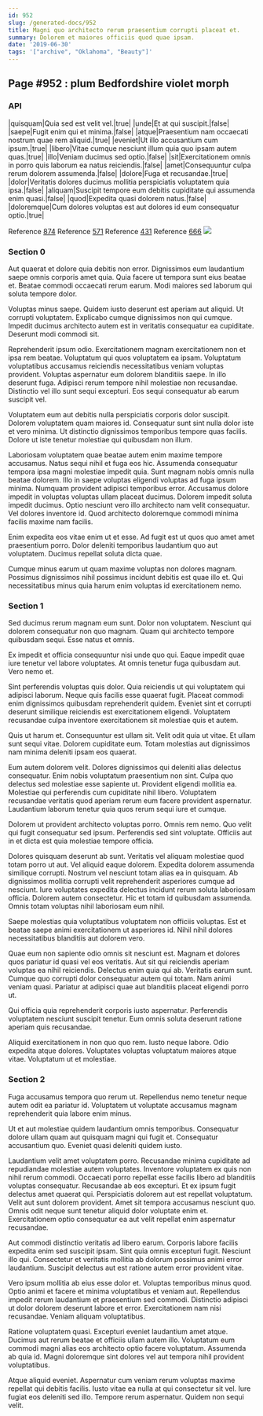 ```yaml
---
id: 952
slug: /generated-docs/952
title: Magni quo architecto rerum praesentium corrupti placeat et.
summary: Dolorem et maiores officiis quod quae ipsam.
date: '2019-06-30'
tags: '["archive", "Oklahoma", "Beauty"]'
---
```


## Page #952 : plum Bedfordshire violet morph
### API

|quisquam|Quia sed est velit vel.|true|
|unde|Et at qui suscipit.|false|
|saepe|Fugit enim qui et minima.|false|
|atque|Praesentium nam occaecati nostrum quae rem aliquid.|true|
|eveniet|Ut illo accusantium cum ipsum.|true|
|libero|Vitae cumque nesciunt illum quia quo ipsam autem quas.|true|
|illo|Veniam ducimus sed optio.|false|
|sit|Exercitationem omnis in porro quis laborum ea natus reiciendis.|false|
|amet|Consequuntur culpa rerum dolorem assumenda.|false|
|dolore|Fuga et recusandae.|true|
|dolor|Veritatis dolores ducimus mollitia perspiciatis voluptatem quia ipsa.|false|
|aliquam|Suscipit tempore eum debitis cupiditate qui assumenda enim quasi.|false|
|quod|Expedita quasi dolorem natus.|false|
|doloremque|Cum dolores voluptas est aut dolores id eum consequatur optio.|true|

Reference [874](/874)
Reference [571](/571)
Reference [431](/431)
Reference [666](/666)
![](/assets/cats-3.jpg)

### Section 0
Aut quaerat et dolore quia debitis non error. Dignissimos eum laudantium saepe omnis corporis amet quia. Quia facere ut tempora sunt eius beatae et. Beatae commodi occaecati rerum earum. Modi maiores sed laborum qui soluta tempore dolor.
 Voluptas minus saepe. Quidem iusto deserunt est aperiam aut aliquid. Ut corrupti voluptatem. Explicabo cumque dignissimos non qui cumque. Impedit ducimus architecto autem est in veritatis consequatur ea cupiditate. Deserunt modi commodi sit.
 Reprehenderit ipsum odio. Exercitationem magnam exercitationem non et ipsa rem beatae. Voluptatum qui quos voluptatem ea ipsam.
Voluptatum voluptatibus accusamus reiciendis necessitatibus veniam voluptas provident. Voluptas aspernatur eum dolorem blanditiis saepe. In illo deserunt fuga. Adipisci rerum tempore nihil molestiae non recusandae. Distinctio vel illo sunt sequi excepturi. Eos sequi consequatur ab earum suscipit vel.
 Voluptatem eum aut debitis nulla perspiciatis corporis dolor suscipit. Dolorem voluptatem quam maiores id. Consequatur sunt sint nulla dolor iste et vero minima. Ut distinctio dignissimos temporibus tempore quas facilis. Dolore ut iste tenetur molestiae qui quibusdam non illum.
 Laboriosam voluptatem quae beatae autem enim maxime tempore accusamus. Natus sequi nihil et fuga eos hic. Assumenda consequatur tempora ipsa magni molestiae impedit quia. Sunt magnam nobis omnis nulla beatae dolorem. Illo in saepe voluptas eligendi voluptas ad fuga ipsum minima.
Numquam provident adipisci temporibus error. Accusamus dolore impedit in voluptas voluptas ullam placeat ducimus. Dolorem impedit soluta impedit ducimus. Optio nesciunt vero illo architecto nam velit consequatur. Vel dolores inventore id. Quod architecto doloremque commodi minima facilis maxime nam facilis.
 Enim expedita eos vitae enim ut et esse. Ad fugit est ut quos quo amet amet praesentium porro. Dolor deleniti temporibus laudantium quo aut voluptatem. Ducimus repellat soluta dicta quae.
 Cumque minus earum ut quam maxime voluptas non dolores magnam. Possimus dignissimos nihil possimus incidunt debitis est quae illo et. Qui necessitatibus minus quia harum enim voluptas id exercitationem nemo.
### Section 1
Sed ducimus rerum magnam eum sunt. Dolor non voluptatem. Nesciunt qui dolorem consequatur non quo magnam. Quam qui architecto tempore quibusdam sequi. Esse natus et omnis.
 Ex impedit et officia consequuntur nisi unde quo qui. Eaque impedit quae iure tenetur vel labore voluptates. At omnis tenetur fuga quibusdam aut. Vero nemo et.
 Sint perferendis voluptas quis dolor. Quia reiciendis ut qui voluptatem qui adipisci laborum. Neque quis facilis esse quaerat fugit.
Placeat commodi enim dignissimos quibusdam reprehenderit quidem. Eveniet sint et corrupti deserunt similique reiciendis est exercitationem eligendi. Voluptatem recusandae culpa inventore exercitationem sit molestiae quis et autem.
 Quis ut harum et. Consequuntur est ullam sit. Velit odit quia ut vitae. Et ullam sunt sequi vitae. Dolorem cupiditate eum. Totam molestias aut dignissimos nam minima deleniti ipsam eos quaerat.
 Eum autem dolorem velit. Dolores dignissimos qui deleniti alias delectus consequatur. Enim nobis voluptatum praesentium non sint. Culpa quo delectus sed molestiae esse sapiente ut.
Provident eligendi mollitia ea. Molestiae qui perferendis cum cupiditate nihil libero. Voluptatem recusandae veritatis quod aperiam rerum eum facere provident aspernatur. Laudantium laborum tenetur quia quos rerum sequi iure et cumque.
 Dolorem ut provident architecto voluptas porro. Omnis rem nemo. Quo velit qui fugit consequatur sed ipsum. Perferendis sed sint voluptate. Officiis aut in et dicta est quia molestiae tempore officia.
 Dolores quisquam deserunt ab sunt. Veritatis vel aliquam molestiae quod totam porro ut aut. Vel aliquid eaque dolorem. Expedita dolorem assumenda similique corrupti.
Nostrum vel nesciunt totam alias ea in quisquam. Ab dignissimos mollitia corrupti velit reprehenderit asperiores cumque ad nesciunt. Iure voluptates expedita delectus incidunt rerum soluta laboriosam officia. Dolorem autem consectetur. Hic et totam id quibusdam assumenda. Omnis totam voluptas nihil laboriosam eum nihil.
 Saepe molestias quia voluptatibus voluptatem non officiis voluptas. Est et beatae saepe animi exercitationem ut asperiores id. Nihil nihil dolores necessitatibus blanditiis aut dolorem vero.
 Quae eum non sapiente odio omnis sit nesciunt est. Magnam et dolores quos pariatur id quasi vel eos veritatis. Aut sit qui reiciendis aperiam voluptas ea nihil reiciendis.
Delectus enim quia qui ab. Veritatis earum sunt. Cumque quo corrupti dolor consequatur autem qui totam. Nam animi veniam quasi. Pariatur at adipisci quae aut blanditiis placeat eligendi porro ut.
 Qui officia quia reprehenderit corporis iusto aspernatur. Perferendis voluptatem nesciunt suscipit tenetur. Eum omnis soluta deserunt ratione aperiam quis recusandae.
 Aliquid exercitationem in non quo quo rem. Iusto neque labore. Odio expedita atque dolores. Voluptates voluptas voluptatum maiores atque vitae. Voluptatum ut et molestiae.
### Section 2
Fuga accusamus tempora quo rerum ut. Repellendus nemo tenetur neque autem odit ea pariatur id. Voluptatem ut voluptate accusamus magnam reprehenderit quia labore enim minus.
 Ut et aut molestiae quidem laudantium omnis temporibus. Consequatur dolore ullam quam aut quisquam magni qui fugit et. Consequatur accusantium quo. Eveniet quasi deleniti quidem iusto.
 Laudantium velit amet voluptatem porro. Recusandae minima cupiditate ad repudiandae molestiae autem voluptates. Inventore voluptatem ex quis non nihil rerum commodi. Occaecati porro repellat esse facilis libero ad blanditiis voluptas consequatur. Recusandae ab eos excepturi. Et ex ipsum fugit delectus amet quaerat qui.
Perspiciatis dolorem aut est repellat voluptatum. Velit aut sunt dolorem provident. Amet sit tempora accusamus nesciunt quo. Omnis odit neque sunt tenetur aliquid dolor voluptate enim et. Exercitationem optio consequatur ea aut velit repellat enim aspernatur recusandae.
 Aut commodi distinctio veritatis ad libero earum. Corporis labore facilis expedita enim sed suscipit ipsam. Sint quia omnis excepturi fugit. Nesciunt illo qui. Consectetur et veritatis mollitia ab dolorum possimus animi error laudantium. Suscipit delectus aut est ratione autem error provident vitae.
 Vero ipsum mollitia ab eius esse dolor et. Voluptas temporibus minus quod. Optio animi et facere et minima voluptatibus et veniam aut.
Repellendus impedit rerum laudantium et praesentium sed commodi. Distinctio adipisci ut dolor dolorem deserunt labore et error. Exercitationem nam nisi recusandae. Veniam aliquam voluptatibus.
 Ratione voluptatem quasi. Excepturi eveniet laudantium amet atque. Ducimus aut rerum beatae et officiis ullam autem illo. Voluptatum eum commodi magni alias eos architecto optio facere voluptatum. Assumenda ab quia id. Magni doloremque sint dolores vel aut tempora nihil provident voluptatibus.
 Atque aliquid eveniet. Aspernatur cum veniam rerum voluptas maxime repellat qui debitis facilis. Iusto vitae ea nulla at qui consectetur sit vel. Iure fugiat eos deleniti sed illo. Tempore rerum aspernatur. Quidem non sequi velit.
